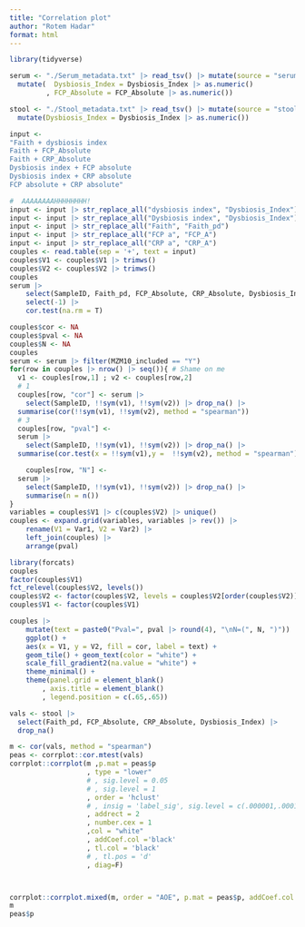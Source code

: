 ```yaml
---
title: "Correlation plot"
author: "Rotem Hadar"
format: html
---
```


```r
library(tidyverse)

serum <- "./Serum_metadata.txt" |> read_tsv() |> mutate(source = "serum") |> 
  mutate(  Dysbiosis_Index = Dysbiosis_Index |> as.numeric()
         , FCP_Absolute = FCP_Absolute |> as.numeric())

stool <- "./Stool_metadata.txt" |> read_tsv() |> mutate(source = "stool") |> 
  mutate(Dysbiosis_Index = Dysbiosis_Index |> as.numeric())
```

```r
input <- 
"Faith + dysbiosis index
Faith + FCP_Absolute
Faith + CRP_Absolute
Dysbiosis index + FCP absolute
Dysbiosis index + CRP absolute
FCP absolute + CRP absolute"

#  AAAAAAAAHHHHHHHH!
input <- input |> str_replace_all("dysbiosis index", "Dysbiosis_Index")
input <- input |> str_replace_all("Dysbiosis index", "Dysbiosis_Index")
input <- input |> str_replace_all("Faith", "Faith_pd")
input <- input |> str_replace_all("FCP a", "FCP_A")
input <- input |> str_replace_all("CRP a", "CRP_A")
couples <- read.table(sep = '+', text = input)
couples$V1 <- couples$V1 |> trimws()
couples$V2 <- couples$V2 |> trimws()
couples
serum |> 
    select(SampleID, Faith_pd, FCP_Absolute, CRP_Absolute, Dysbiosis_Index) |> 
    select(-1) |> 
    cor.test(na.rm = T)
```


```r
couples$cor <- NA
couples$pval <- NA
couples$N <- NA
couples
serum <- serum |> filter(MZM10_included == "Y")
for(row in couples |> nrow() |> seq()){ # Shame on me
  v1 <- couples[row,1] ; v2 <- couples[row,2] 
  # 1
  couples[row, "cor"] <- serum |> 
    select(SampleID, !!sym(v1), !!sym(v2)) |> drop_na() |>
  summarise(cor(!!sym(v1), !!sym(v2), method = "spearman"))
  # 3
  couples[row, "pval"] <- 
  serum |> 
    select(SampleID, !!sym(v1), !!sym(v2)) |> drop_na() |>
  summarise(cor.test(x = !!sym(v1),y =  !!sym(v2), method = "spearman")$p.value)

    couples[row, "N"] <- 
  serum |> 
    select(SampleID, !!sym(v1), !!sym(v2)) |> drop_na() |>
    summarise(n = n())
}
variables = couples$V1 |> c(couples$V2) |> unique()
couples <- expand.grid(variables, variables |> rev()) |> 
    rename(V1 = Var1, V2 = Var2) |> 
    left_join(couples) |> 
    arrange(pval)

library(forcats)
couples
factor(couples$V1)
fct_relevel(couples$V2, levels())
couples$V2 <- factor(couples$V2, levels = couples$V2[order(couples$V2)])
couples$V1 <- factor(couples$V1)
```
```r
couples |> 
    mutate(text = paste0("Pval=", pval |> round(4), "\nN=(", N, ")")) |> 
    ggplot() +
    aes(x = V1, y = V2, fill = cor, label = text) + 
    geom_tile() + geom_text(color = "white") + 
    scale_fill_gradient2(na.value = "white") + 
    theme_minimal() +
    theme(panel.grid = element_blank()
        , axis.title = element_blank()
        , legend.position = c(.65,.65))
```
```r
vals <- stool |>
  select(Faith_pd, FCP_Absolute, CRP_Absolute, Dysbiosis_Index) |> 
  drop_na()

m <- cor(vals, method = "spearman")
peas <- corrplot::cor.mtest(vals)
corrplot::corrplot(m ,p.mat = peas$p
                   , type = "lower"
                   # , sig.level = 0.05
                   # , sig.level = 1
                   , order = 'hclust'
                   # , insig = 'label_sig', sig.level = c(.000001,.0001, 0.001, 0.01, 0.05)
                   , addrect = 2
                   , number.cex = 1
                   ,col = "white"
                   , addCoef.col ='black'
                   , tl.col = 'black'
                   # , tl.pos = 'd'
                   , diag=F)



corrplot::corrplot.mixed(m, order = "AOE", p.mat = peas$p, addCoef.col ='black')
m
peas$p
```
